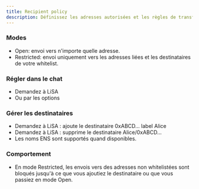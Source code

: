 ```yaml
---
title: Recipient policy
description: Définissez les adresses autorisées et les règles de transfert pour la sécurité.
---
```


### Modes
- Open: envoi vers n'importe quelle adresse.
- Restricted: envoi uniquement vers les adresses liées et les destinataires de votre whitelist.

### Régler dans le chat
- Demandez à LiSA
- Ou par les options

### Gérer les destinataires
- Demandez à LiSA : ajoute le destinataire 0xABCD… label Alice
- Demandez à LiSA : supprime le destinataire Alice/0xABCD…
- Les noms ENS sont supportés quand disponibles.

### Comportement
- En mode Restricted, les envois vers des adresses non whitelistées sont bloqués jusqu'à ce que vous ajoutiez le destinataire ou que vous passiez en mode Open.

